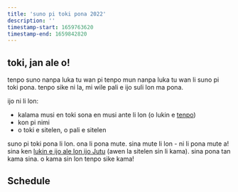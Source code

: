 ```yaml
---
title: 'suno pi toki pona 2022'
description: ''
timestamp-start: 1659763620
timestamp-end: 1659842820
---
```



<YearNav lang="tok"/>

## toki, jan ale o!

tenpo suno nanpa luka tu wan pi tenpo mun nanpa luka tu wan li suno pi toki pona. tenpo sike ni la, mi wile pali e ijo suli lon ma pona.

ijo ni li lon:
* kalama musi en toki sona en musi ante li lon (o lukin e [tenpo](tenpo))
* kon pi nimi
* o toki e sitelen, o pali e sitelen

suno pi toki pona li lon. ona li pona mute. sina mute li lon - ni li pona mute a! sina ken [lukin e ijo ale lon ijo Jutu](https://www.youtube.com/playlist?list=PLjOmpMyMxd8TVr2MFw5AtXiypWMir8XfC) (awen la sitelen sin li kama). sina pona tan kama sina. o kama sin lon tenpo sike kama!

## Schedule

<Schedule lang="tok" from="2022.json" start={1659763800} />
